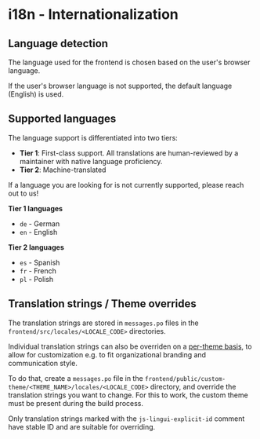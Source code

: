 # i18n - Internationalization

## Language detection

The language used for the frontend is chosen based on the user's browser language.

If the user's browser language is not supported, the default language (English) is used.

## Supported languages

The language support is differentiated into two tiers:

- **Tier 1**: First-class support. All translations are human-reviewed by a maintainer with native language proficiency.
- **Tier 2**: Machine-translated

If a language you are looking for is not currently supported, please reach out to us!

**Tier 1 languages**

- `de` - German
- `en` - English

**Tier 2 languages**

- `es` - Spanish
- `fr` - French
- `pl` - Polish

## Translation strings / Theme overrides

The translation strings are stored in `messages.po` files in the `frontend/src/locales/<LOCALE_CODE>` directories.

Individual translation strings can also be overriden on a [per-theme basis](./theming), to allow for customization e.g. to fit organizational branding and communication style.

To do that, create a `messages.po` file in the `frontend/public/custom-theme/<THEME_NAME>/locales/<LOCALE_CODE>` directory, and override the translation strings you want to change.
For this to work, the custom theme must be present during the build process.

Only translation strings marked with the `js-lingui-explicit-id` comment have stable ID and are suitable for overriding.
